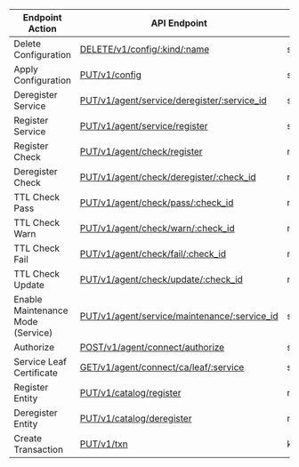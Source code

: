| Endpoint Action      | API Endpoint           | Access Level   | Note   |
| -------------------- | ---------------------- | -------------- | ------ |
Delete Configuration|[DELETE/v1/config/:kind/:name](https://www.consul.io/api-docs/config#delete-configuration)|service:write,operator:write|
Apply Configuration|[PUT/v1/config](https://www.consul.io/api-docs/config#apply-configuration)|service:write,operator:write|A
Deregister Service|[PUT/v1/agent/service/deregister/:service_id](https://www.consul.io/api-docs/agent/service#deregister-service)|service:write|
Register Service|[PUT/v1/agent/service/register](https://www.consul.io/api-docs/agent/service#register-service)|service:write|
Register Check|[PUT/v1/agent/check/register](https://www.consul.io/api-docs/agent/check#register-check)|node:write,service:write|
Deregister Check|[PUT/v1/agent/check/deregister/:check_id](https://www.consul.io/api-docs/agent/check#deregister-check)|node:write,service:write|
TTL Check Pass|[PUT/v1/agent/check/pass/:check_id](https://www.consul.io/api-docs/agent/check#ttl-check-pass)|node:write,service:write|
TTL Check Warn|[PUT/v1/agent/check/warn/:check_id](https://www.consul.io/api-docs/agent/check#ttl-check-warn)|node:write,service:write|
TTL Check Fail|[PUT/v1/agent/check/fail/:check_id](https://www.consul.io/api-docs/agent/check#ttl-check-fail)|node:write,service:write|
TTL Check Update|[PUT/v1/agent/check/update/:check_id](https://www.consul.io/api-docs/agent/check#ttl-check-update)|node:write,service:write|
Enable Maintenance Mode (Service)|[PUT/v1/agent/service/maintenance/:service_id](https://www.consul.io/api-docs/agent/service#enable-maintenance-mode)|service:write|
Authorize|[POST/v1/agent/connect/authorize](https://www.consul.io/api-docs/agent/connect#authorize)|service:write|
Service Leaf Certificate|[GET/v1/agent/connect/ca/leaf/:service](https://www.consul.io/api-docs/agent/connect#service-leaf-certificate)|service:write|
Register Entity|[PUT/v1/catalog/register](https://www.consul.io/api-docs/catalog#register-entity)|node:write,service:write|
Deregister Entity|[PUT/v1/catalog/deregister](https://www.consul.io/api-docs/catalog#deregister-entity)|node:write,service:write|
Create Transaction|[PUT/v1/txn](https://www.consul.io/api-docs/txn#create-transaction)|key:read,key:write,node:read,node:write,service:read,service:write|
